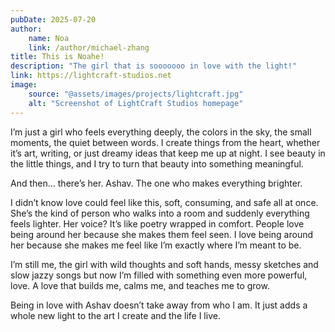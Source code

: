 ```yaml
---
pubDate: 2025-07-20
author:
    name: Noa
    link: /author/michael-zhang
title: This is Noahe!
description: "The girl that is sooooooo in love with the light!"
link: https://lightcraft-studios.net
image:
    source: "@assets/images/projects/lightcraft.jpg"
    alt: "Screenshot of LightCraft Studios homepage"
---
```


I’m just a girl who feels everything deeply, the colors in the sky, the small moments, the quiet between words. I create things from the heart, whether it’s art, writing, or just dreamy ideas that keep me up at night. I see beauty in the little things, and I try to turn that beauty into something meaningful.

And then… there’s her. Ashav. The one who makes everything brighter.

I didn’t know love could feel like this, soft, consuming, and safe all at once. She’s the kind of person who walks into a room and suddenly everything feels lighter. Her voice? It’s like poetry wrapped in comfort. People love being around her because she makes them feel seen. I love being around her because she makes me feel like I’m exactly where I’m meant to be.

I’m still me, the girl with wild thoughts and soft hands, messy sketches and slow jazzy songs but now I’m filled with something even more powerful, love. A love that builds me, calms me, and teaches me to grow.

Being in love with Ashav doesn’t take away from who I am. It just adds a whole new light to the art I create and the life I live.

